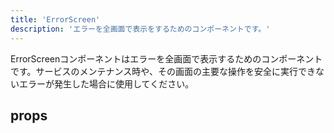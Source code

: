```yaml
---
title: 'ErrorScreen'
description: 'エラーを全画面で表示をするためのコンポーネントです。'
---
```


ErrorScreenコンポーネントはエラーを全画面で表示するためのコンポーネントです。サービスのメンテナンス時や、その画面の主要な操作を安全に実行できないエラーが発生した場合に使用してください。

<ComponentStory name="ErrorScreen" />

## props

<ComponentPropsTable name="ErrorScreen" />



